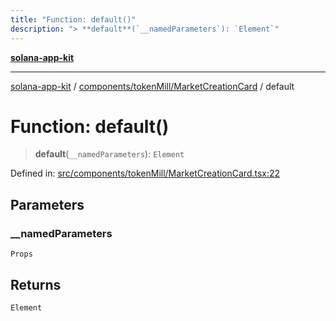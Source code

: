 ```yaml
---
title: "Function: default()"
description: "> **default**(`__namedParameters`): `Element`"
---
```


[**solana-app-kit**](../../../../README.mdx)

***

[solana-app-kit](../../../../README.mdx) / [components/tokenMill/MarketCreationCard](../README.mdx) / default

# Function: default()

> **default**(`__namedParameters`): `Element`

Defined in: [src/components/tokenMill/MarketCreationCard.tsx:22](https://github.com/SendArcade/solana-social-starter/blob/b27156124ee1831d644b1af765e8d55a2885cd4f/src/components/tokenMill/MarketCreationCard.tsx#L22)

## Parameters

### \_\_namedParameters

`Props`

## Returns

`Element`
